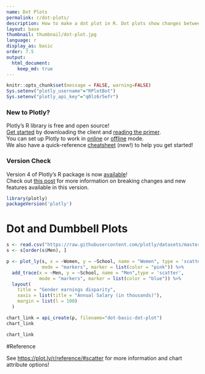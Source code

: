 ```yaml
---
name: Dot Plots
permalink: r/dot-plots/
description: How to make a dot plot in R. Dot plots show changes between two points in time or between two conditions.
layout: base
thumbnail: thumbnail/dot-plot.jpg
language: r
display_as: basic
order: 7.5
output:
  html_document:
    keep_md: true
---
```


```r
knitr::opts_chunk$set(message = FALSE, warning=FALSE)
Sys.setenv("plotly_username"="RPlotBot")
Sys.setenv("plotly_api_key"="q0lz6r5efr")
```
### New to Plotly?

Plotly's R library is free and open source!<br>
[Get started](https://plot.ly/r/getting-started/) by downloading the client and [reading the primer](https://plot.ly/r/getting-started/).<br>
You can set up Plotly to work in [online](https://plot.ly/r/getting-started/#hosting-graphs-in-your-online-plotly-account) or [offline](https://plot.ly/r/offline/) mode.<br>
We also have a quick-reference [cheatsheet](https://images.plot.ly/plotly-documentation/images/r_cheat_sheet.pdf) (new!) to help you get started!

### Version Check

Version 4 of Plotly's R package is now [available](https://plot.ly/r/getting-started/#installation)!<br>
Check out [this post](http://moderndata.plot.ly/upgrading-to-plotly-4-0-and-above/) for more information on breaking changes and new features available in this version.
```r
library(plotly)
packageVersion('plotly')
```

# Dot and Dumbbell Plots

```r
s <- read.csv("https://raw.githubusercontent.com/plotly/datasets/master/school_earnings.csv")
s <- s[order(s$Men), ]

p <- plot_ly(s, x = ~Women, y = ~School, name = "Women", type = 'scatter',
             mode = "markers", marker = list(color = "pink")) %>%
  add_trace(x = ~Men, y = ~School, name = "Men",type = 'scatter',
            mode = "markers", marker = list(color = "blue")) %>%
  layout(
    title = "Gender earnings disparity",
    xaxis = list(title = "Annual Salary (in thousands)"),
    margin = list(l = 100)
  )

chart_link = api_create(p, filename="dot-basic-dot-plot")
chart_link
```

```r
chart_link
```

#Reference

See [https://plot.ly/r/reference/#scatter](https://plot.ly/r/reference/#scatter) for more information and chart attribute options!
